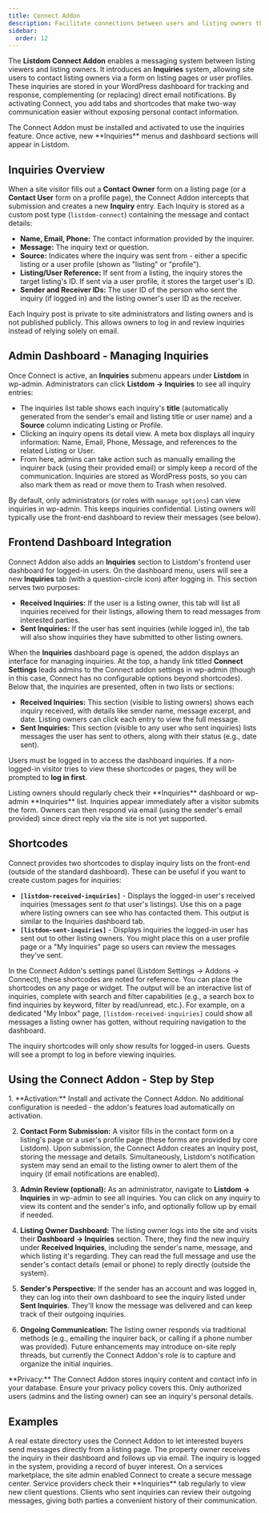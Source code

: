 ```yaml
---
title: Connect Addon
description: Facilitate connections between users and listing owners through inquiries and direct communication tools.
sidebar:
  order: 12
---
```



The **Listdom Connect Addon** enables a messaging system between listing viewers and listing owners. It introduces an **Inquiries** system, allowing site users to contact listing owners via a form on listing pages or user profiles. These inquiries are stored in your WordPress dashboard for tracking and response, complementing (or replacing) direct email notifications. By activating Connect, you add tabs and shortcodes that make two-way communication easier without exposing personal contact information.

<Aside type="note">
The Connect Addon must be installed and activated to use the inquiries feature. Once active, new **Inquiries** menus and dashboard sections will appear in Listdom.
</Aside>

## Inquiries Overview

When a site visitor fills out a **Contact Owner** form on a listing page (or a **Contact User** form on a profile page), the Connect Addon intercepts that submission and creates a new **Inquiry** entry. Each Inquiry is stored as a custom post type (`listdom-connect`) containing the message and contact details:

- **Name, Email, Phone:** The contact information provided by the inquirer.
- **Message:** The inquiry text or question.
- **Source:** Indicates where the inquiry was sent from - either a specific listing or a user profile (shown as "listing" or "profile").
- **Listing/User Reference:** If sent from a listing, the inquiry stores the target listing's ID. If sent via a user profile, it stores the target user's ID.
- **Sender and Receiver IDs:** The user ID of the person who sent the inquiry (if logged in) and the listing owner's user ID as the receiver.

Each Inquiry post is private to site administrators and listing owners and is not published publicly. This allows owners to log in and review inquiries instead of relying solely on email.

## Admin Dashboard - Managing Inquiries

Once Connect is active, an **Inquiries** submenu appears under **Listdom** in wp-admin. Administrators can click **Listdom → Inquiries** to see all inquiry entries:

- The inquiries list table shows each inquiry's **title** (automatically generated from the sender's email and listing title or user name) and a **Source** column indicating Listing or Profile.
- Clicking an inquiry opens its detail view. A meta box displays all inquiry information: Name, Email, Phone, Message, and references to the related Listing or User.
- From here, admins can take action such as manually emailing the inquirer back (using their provided email) or simply keep a record of the communication. Inquiries are stored as WordPress posts, so you can also mark them as read or move them to Trash when resolved.

By default, only administrators (or roles with `manage_options`) can view inquiries in wp-admin. This keeps inquiries confidential. Listing owners will typically use the front-end dashboard to review their messages (see below).

## Frontend Dashboard Integration

Connect Addon also adds an **Inquiries** section to Listdom's frontend user dashboard for logged-in users. On the dashboard menu, users will see a new **Inquiries** tab (with a question-circle icon) after logging in. This section serves two purposes:

- **Received Inquiries:** If the user is a listing owner, this tab will list all inquiries received for their listings, allowing them to read messages from interested parties.
- **Sent Inquiries:** If the user has sent inquiries (while logged in), the tab will also show inquiries they have submitted to other listing owners.

When the **Inquiries** dashboard page is opened, the addon displays an interface for managing inquiries. At the top, a handy link titled **Connect Settings** leads admins to the Connect addon settings in wp-admin (though in this case, Connect has no configurable options beyond shortcodes). Below that, the inquiries are presented, often in two lists or sections:

- **Received Inquiries:** This section (visible to listing owners) shows each inquiry received, with details like sender name, message excerpt, and date. Listing owners can click each entry to view the full message.
- **Sent Inquiries:** This section (visible to any user who sent inquiries) lists messages the user has sent to others, along with their status (e.g., date sent).

Users must be logged in to access the dashboard inquiries. If a non-logged-in visitor tries to view these shortcodes or pages, they will be prompted to **log in first**.

<Aside type="tip">
Listing owners should regularly check their **Inquiries** dashboard or wp-admin **Inquiries** list. Inquiries appear immediately after a visitor submits the form. Owners can then respond via email (using the sender's email provided) since direct reply via the site is not yet supported.
</Aside>

## Shortcodes

Connect provides two shortcodes to display inquiry lists on the front-end (outside of the standard dashboard). These can be useful if you want to create custom pages for inquiries:

- **`[listdom-received-inquiries]`** - Displays the logged-in user's received inquiries (messages sent *to* that user's listings). Use this on a page where listing owners can see who has contacted them. This output is similar to the Inquiries dashboard tab.
- **`[listdom-sent-inquiries]`** - Displays inquiries the logged-in user has sent out to other listing owners. You might place this on a user profile page or a "My Inquiries" page so users can review the messages they've sent.

In the Connect Addon's settings panel (Listdom Settings → Addons → Connect), these shortcodes are noted for reference. You can place the shortcodes on any page or widget. The output will be an interactive list of inquiries, complete with search and filter capabilities (e.g., a search box to find inquiries by keyword, filter by read/unread, etc.). For example, on a dedicated "My Inbox" page, `[listdom-received-inquiries]` could show all messages a listing owner has gotten, without requiring navigation to the dashboard.

<Aside type="note">
The inquiry shortcodes will only show results for logged-in users. Guests will see a prompt to log in before viewing inquiries.
</Aside>

## Using the Connect Addon - Step by Step

<Steps>
1. **Activation:** Install and activate the Connect Addon. No additional configuration is needed - the addon's features load automatically on activation.

2. **Contact Form Submission:** A visitor fills in the contact form on a listing's page or a user's profile page (these forms are provided by core Listdom). Upon submission, the Connect Addon creates an inquiry post, storing the message and details. Simultaneously, Listdom's notification system may send an email to the listing owner to alert them of the inquiry (if email notifications are enabled).

3. **Admin Review (optional):** As an administrator, navigate to **Listdom → Inquiries** in wp-admin to see all inquiries. You can click on any inquiry to view its content and the sender's info, and optionally follow up by email if needed.

4. **Listing Owner Dashboard:** The listing owner logs into the site and visits their **Dashboard → Inquiries** section. There, they find the new inquiry under **Received Inquiries**, including the sender's name, message, and which listing it's regarding. They can read the full message and use the sender's contact details (email or phone) to reply directly (outside the system).

5. **Sender's Perspective:** If the sender has an account and was logged in, they can log into their own dashboard to see the inquiry listed under **Sent Inquiries**. They'll know the message was delivered and can keep track of their outgoing inquiries.

6. **Ongoing Communication:** The listing owner responds via traditional methods (e.g., emailing the inquirer back, or calling if a phone number was provided). Future enhancements may introduce on-site reply threads, but currently the Connect Addon's role is to capture and organize the initial inquiries.
</Steps>

<Aside type="caution">
**Privacy:** The Connect Addon stores inquiry content and contact info in your database. Ensure your privacy policy covers this. Only authorized users (admins and the listing owner) can see an inquiry's personal details.
</Aside>

## Examples

<CardGrid>
  <Card title="Facilitating Buyer-Seller Interaction">
    A real estate directory uses the Connect Addon to let interested buyers send messages directly from a listing page. The property owner receives the inquiry in their dashboard and follows up via email. The inquiry is logged in the system, providing a record of buyer interest.
  </Card>
  <Card title="Private Message Center for Listings">
    On a services marketplace, the site admin enabled Connect to create a secure message center. Service providers check their **Inquiries** tab regularly to view new client questions. Clients who sent inquiries can review their outgoing messages, giving both parties a convenient history of their communication.
  </Card>
</CardGrid>
